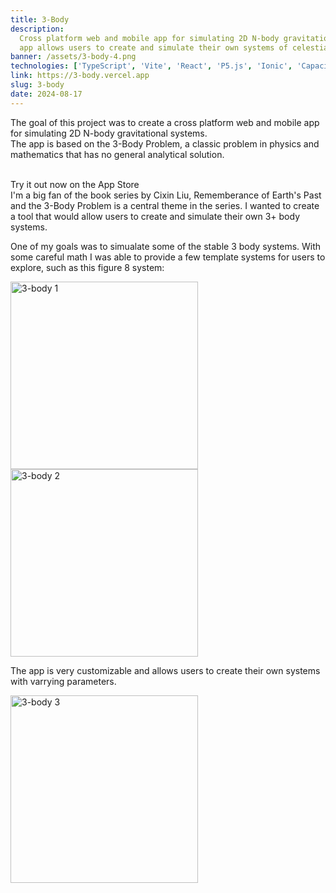 ```yaml
---
title: 3-Body
description:
  Cross platform web and mobile app for simulating 2D N-body gravitational systems. Based on the 3-Body Problem, this
  app allows users to create and simulate their own systems of celestial bodies.
banner: /assets/3-body-4.png
technologies: ['TypeScript', 'Vite', 'React', 'P5.js', 'Ionic', 'Capacitor', 'iOS', 'Android']
link: https://3-body.vercel.app
slug: 3-body
date: 2024-08-17
---
```


The goal of this project was to create a cross platform web and mobile app for simulating 2D N-body gravitational
systems. <br/>The app is based on the 3-Body Problem, a classic problem in physics and mathematics that has no general
analytical solution.

<br />
Try it out now on the
<ExternalLink href="https://apps.apple.com/us/app/3-body/id6642661687">App Store</ExternalLink>

<br />
I'm a big fan of the book series by Cixin Liu,
<ExternalLink href="https://en.wikipedia.org/wiki/Remembrance_of_Earth%27s_Past">
  Rememberance of Earth's Past
</ExternalLink>
and the 3-Body Problem is a central theme in the series. I wanted to create a tool that would allow users to create and
simulate their own 3+ body systems.

One of my goals was to simualate some of the stable 3 body systems. With some careful math I was able to provide a few
template systems for users to explore, such as this figure 8 system:

<img src="/assets/3-body-1.png" alt="3-body 1" width="300px" />
<img src="/assets/3-body-2.png" alt="3-body 2" width="300px" />

The app is very customizable and allows users to create their own systems with varrying parameters.

<img src="/assets/3-body-3.png" alt="3-body 3" width="300px" />
